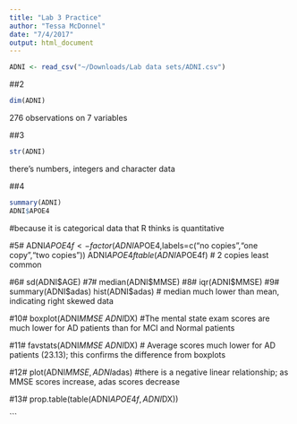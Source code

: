 ```yaml
---
title: "Lab 3 Practice"
author: "Tessa McDonnel"
date: "7/4/2017"
output: html_document
---
```



```r
ADNI <- read_csv("~/Downloads/Lab data sets/ADNI.csv")
```

##2
```r
dim(ADNI)
```
 276 observations on 7 variables

##3
```r
str(ADNI)
```
there's numbers, integers and character data

##4
```r
summary(ADNI)
ADNI$APOE4
```
#because it is categorical data that R thinks is quantitative

#5#
ADNI$APOE4f <- factor(ADNI$APOE4,labels=c("no copies","one copy","two copies"))
ADNI$APOE4f 
table(ADNI$APOE4f)
# 2 copies least common

#6#
sd(ADNI$AGE)
#7#
median(ADNI$MMSE)
#8#
iqr(ADNI$MMSE)
#9#
summary(ADNI$adas)
hist(ADNI$adas)
# median much lower than mean, indicating right skewed data

#10#
boxplot(ADNI$MMSE ~ ADNI$DX)
#The mental state exam scores are much lower for AD patients than for MCI and Normal patients

#11#
favstats(ADNI$MMSE ~ ADNI$DX)
# Average scores much lower for AD patients (23.13); this confirms the difference from boxplots

#12#
plot(ADNI$MMSE, ADNI$adas)
#there is a negative linear relationship; as MMSE scores increase, adas scores decrease

#13#
prop.table(table(ADNI$APOE4f, ADNI$DX))







```


